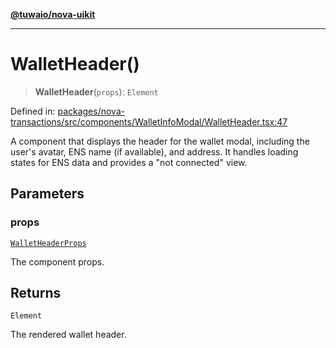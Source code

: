[**@tuwaio/nova-uikit**](../../../README.md)

***

# WalletHeader()

> **WalletHeader**(`props`): `Element`

Defined in: [packages/nova-transactions/src/components/WalletInfoModal/WalletHeader.tsx:47](https://github.com/TuwaIO/nova-uikit/blob/20015c9bfce4ecff209b6275296f35799ced635d/packages/nova-transactions/src/components/WalletInfoModal/WalletHeader.tsx#L47)

A component that displays the header for the wallet modal, including the user's avatar,
ENS name (if available), and address. It handles loading states for ENS data and
provides a "not connected" view.

## Parameters

### props

[`WalletHeaderProps`](../interfaces/WalletHeaderProps.md)

The component props.

## Returns

`Element`

The rendered wallet header.
